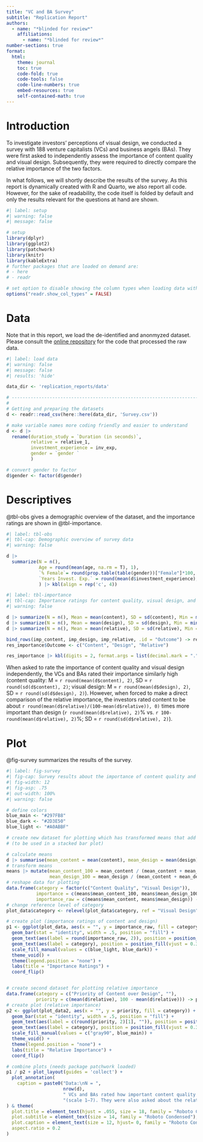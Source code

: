 ```yaml
---
title: "VC and BA Survey"
subtitle: "Replication Report"
authors:
  - name: "*blinded for review*"
    affiliations:
      - name: "*blinded for review*"
number-sections: true
format:
  html:
    theme: journal
    toc: true
    code-fold: true
    code-tools: false
    code-line-numbers: true
    embed-resources: true
    self-contained-math: true
---
```


<!--
# Last update: 04-02-2025
# Author: <blinded for review>
-->

# Introduction

To investigate investors' perceptions of visual design, we conducted a survey with 188 venture capitalists (VCs) and business angels (BAs). They were first asked to independently assess the importance of content quality and visual design. Subsequently, they were required to directly compare the relative importance of the two factors.

In what follows, we will shortly describe the results of the survey. As this report is dynamically created with R and Quarto, we also report all code. However, for the sake of readability, the code itself is folded by default and only the results relevant for the questions at hand are shown.

```r
#| label: setup
#| warning: false
#| message: false

# setup
library(dplyr)
library(ggplot2)
library(patchwork)
library(knitr)
library(kableExtra)
# further packages that are loaded on demand are:
# - here
# - readr

# set option to disable showing the column types when loading data with `readr`
options("readr.show_col_types" = FALSE)
```

# Data

Note that in this report, we load the de-identified and anonmyzed dataset. Please consult the [online repository](https://researchbox.org/1836) for the code that processed the raw data.

```r
#| label: load data
#| warning: false
#| message: false
#| results: 'hide'

data_dir <- 'replication_reports/data'

# -----------------------------------------------------------------------------
#
# Getting and preparing the datasets
d <- readr::read_csv(here::here(data_dir, 'Survey.csv'))

# make variable names more coding friendly and easier to understand
d <- d |>
  rename(duration_study = `Duration (in seconds)`,
         relative = relative_1,
         investment_experience = inv_exp,
         gender = `gender `
         )

# convert gender to factor
d$gender <- factor(d$gender)
```


# Descriptives

@tbl-obs gives a demographic overview of the dataset, and the importance ratings are shown in @tbl-importance.

```r
#| label: tbl-obs
#| tbl-cap: Demographic overview of survey data
#| warning: false

d |> 
  summarize(N = n(),
            Age = round(mean(age, na.rm = T), 1),
            `% Female`= round(prop.table(table(gender))["Female"]*100, 1),
            `Years Invest. Exp.` = round(mean(d$investment_experience), 1)
            ) |> kbl(align = rep('c', 4))
```

```r
#| label: tbl-importance
#| tbl-cap: Importance ratings for content quality, visual design, and their relative tradeoff
#| warning: false

d |> summarize(N = n(), Mean = mean(content), SD = sd(content), Min = min(content), Max = max(content)) -> imp_content
d |> summarize(N = n(), Mean = mean(design), SD = sd(design), Min = min(design), Max = max(design)) -> imp_design
d |> summarize(N = n(), Mean = mean(relative), SD = sd(relative), Min = min(relative), Max = max(relative)) -> imp_relative

bind_rows(imp_content, imp_design, imp_relative, .id = "Outcome") -> res_importance
res_importance$Outcome <- c("Content", "Design", "Relative")

res_importance |> kbl(digits = 2, format.args = list(decimal.mark = ".", big.mark = ",")) |> kable_styling()
```

When asked to rate the importance of content quality and visual design independently, the VCs and BAs rated their importance similarly high (content quality: M = `r round(mean(d$content), 2)`, SD = `r round(sd(d$content), 2)`; visual design: M = `r round(mean(d$design), 2)`, SD = `r round(sd(d$design), 2)`).
However, when forced to make a direct comparison of the relative importance, the investors rated content to be about `r round(mean(d$relative)/(100-mean(d$relative)), 0)` times more important than design 
(`r round(mean(d$relative), 2)`% vs. `r 100-round(mean(d$relative), 2)`%; SD = `r round(sd(d$relative), 2)`).

# Plot

@fig-survey summarizes the results of the survey.

```r
#| label: fig-survey
#| fig-cap: Survey results about the importance of content quality and visual design for investors’ initial evaluation
#| fig-width: 12
#| fig-asp: .75
#| out-width: 100%
#| warning: false

# define colors
blue_main <- "#297FB8"
blue_dark <- "#2D3E50"
blue_light <- "#A0ABBF"

# create new dataset for plotting which has transformed means that add up to 100
# (to be used in a stacked bar plot)

# calculate means
d |> summarise(mean_content = mean(content), mean_design = mean(design)) -> means
# transform means
means |> mutate(mean_content_100 = mean_content / (mean_content + mean_design) * 100,
                mean_design_100 = mean_design / (mean_content + mean_design) * 100) -> means
# reshape data for plotting
data.frame(category = factor(c("Content Quality", "Visual Design")),
           importance = c(means$mean_content_100, means$mean_design_100),
           importance_raw = c(means$mean_content, means$mean_design)) -> plot_data
# change reference level of category
plot_data$category <- relevel(plot_data$category, ref = "Visual Design")

# create plot (importance ratings of content and design)
p1 <- ggplot(plot_data, aes(x = "", y = importance_raw, fill = category)) +
  geom_bar(stat = "identity", width = .5, position = "fill") +
  geom_text(aes(label = round(importance_raw, 2)), position = position_fill(vjust = 0.75), size = 5.5, color = c("white", "black"), family = "Roboto Condensed") +
  geom_text(aes(label = category), position = position_fill(vjust = 0.35), size = 5.5, color = c("white", "black"), family = "Roboto Condensed") +
  scale_fill_manual(values = c(blue_light, blue_dark)) +
  theme_void() +
  theme(legend.position = "none") +
  labs(title = "Importance Ratings") +
  coord_flip()


# create second dataset for plotting relative importance
data.frame(category = c("Priority of Content over Design", ""),
           priority = c(mean(d$relative), 100 - mean(d$relative))) -> plot_data2
# create plot (relative importance)
p2 <- ggplot(plot_data2, aes(x = "", y = priority, fill = category)) +
  geom_bar(stat = "identity", width = .5, position = "fill") +
  geom_text(aes(label = c(round(priority, 2)[1], "")), position = position_fill(vjust = 0.785), size = 5.5, color = "white", family = "Roboto Condensed") +
  geom_text(aes(label = category), position = position_fill(vjust = 0.385), size = 5.5, color = "white", family = "Roboto Condensed") +
  scale_fill_manual(values = c("gray90", blue_main)) +
  theme_void() +  
  theme(legend.position = "none") +
  labs(title = "Relative Importance") +
  coord_flip()

# combine plots (needs package patchwork loaded)
p1 / p2 + plot_layout(guides = 'collect') +
  plot_annotation(
    caption = paste0("Data:\nN = ",
                     nrow(d),
                     " VCs and BAs rated how important content quality and visual design are for their initial evaluation\n", 
                     "(scale 1–7). They were also asked about the relative importance of content over design (scale 0–100).")
) & theme(
  plot.title = element_text(hjust = .055, size = 18, family = "Roboto Condensed", face = "bold", margin = margin(t = 18, r = 0, b = -35, l = 0)),
  plot.subtitle = element_text(size = 14, family = "Roboto Condensed"),
  plot.caption = element_text(size = 12, hjust= 0, family = "Roboto Condensed", margin = margin(t = -10, r = 0, b = 0, l = 38)),
  aspect.ratio = 0.2
)
```


